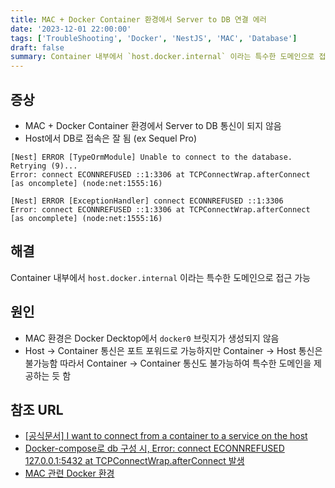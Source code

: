 ```yaml
---
title: MAC + Docker Container 환경에서 Server to DB 연결 에러
date: '2023-12-01 22:00:00'
tags: ['TroubleShooting', 'Docker', 'NestJS', 'MAC', 'Database']
draft: false
summary: Container 내부에서 `host.docker.internal` 이라는 특수한 도메인으로 접근 가능
---
```


## 증상

* MAC + Docker Container 환경에서 Server to DB 통신이 되지 않음
* Host에서 DB로 접속은 잘 됨 (ex Sequel Pro)
```
[Nest] ERROR [TypeOrmModule] Unable to connect to the database. Retrying (9)...
Error: connect ECONNREFUSED ::1:3306 at TCPConnectWrap.afterConnect [as oncomplete] (node:net:1555:16)

[Nest] ERROR [ExceptionHandler] connect ECONNREFUSED ::1:3306
Error: connect ECONNREFUSED ::1:3306 at TCPConnectWrap.afterConnect [as oncomplete] (node:net:1555:16)
```

## 해결

Container 내부에서 `host.docker.internal` 이라는 특수한 도메인으로 접근 가능

## 원인

* MAC 환경은 Docker Decktop에서 `docker0` 브릿지가 생성되지 않음
* Host -> Container 통신은 포트 포워드로 가능하지만 Container -> Host 통신은 불가능함
따라서 Container -> Container 통신도 불가능하여 특수한 도메인을 제공하는 듯 함

## 참조 URL
* [[공식문서] I want to connect from a container to a service on the host](https://docs.docker.com/desktop/networking/#there-is-no-docker0-bridge-on-the-host)
* [Docker-compose로 db 구성 시, Error: connect ECONNREFUSED 127.0.0.1:5432 at TCPConnectWrap.afterConnect 발생](https://eight20.tistory.com/96)
* [MAC 관련 Docker 환경](https://defian.tistory.com/entry/Docker-MAC-%EA%B4%80%EB%A0%A8-Docker-%ED%99%98%EA%B2%BD)




